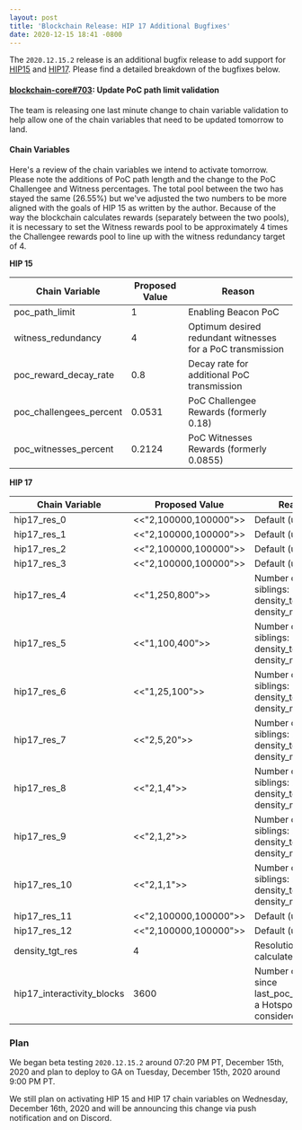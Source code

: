 ```yaml
---
layout: post
title: 'Blockchain Release: HIP 17 Additional Bugfixes'
date: 2020-12-15 18:41 -0800
---
```


The `2020.12.15.2` release is an additional bugfix release to add support for
[HIP15](https://github.com/helium/HIP/blob/master/0015-beaconing-rewards.md) and
[HIP17](https://github.com/helium/HIP/blob/master/0017-hex-density-based-transmit-reward-scaling.md).
Please find a detailed breakdown of the bugfixes below.

#### [blockchain-core#703](https://github.com/helium/blockchain-core/pull/703): Update PoC path limit validation

The team is releasing one last minute change to chain variable validation to help allow one of the
chain variables that need to be updated tomorrow to land.

#### Chain Variables

Here's a review of the chain variables we intend to activate tomorrow. Please note the additions of
PoC path length and the change to the PoC Challengee and Witness percentages. The total pool between
the two has stayed the same (26.55%) but we've adjusted the two numbers to be more aligned with the
goals of HIP 15 as written by the author. Because of the way the blockchain calculates rewards
(separately between the two pools), it is necessary to set the Witness rewards pool to be
approximately 4 times the Challengee rewards pool to line up with the witness redundancy target
of 4.

**HIP 15**

| Chain Variable          | Proposed Value | Reason                                                     |
| ----------------------- | -------------- | ---------------------------------------------------------- |
| poc_path_limit          | 1              | Enabling Beacon PoC                                        |
| witness_redundancy      | 4              | Optimum desired redundant witnesses for a PoC transmission |
| poc_reward_decay_rate   | 0.8            | Decay rate for additional PoC transmission                 |
| poc_challengees_percent | 0.0531         | PoC Challengee Rewards (formerly 0.18)                     |
| poc_witnesses_percent   | 0.2124         | PoC Witnesses Rewards (formerly 0.0855)                    |

**HIP 17**

| Chain Variable             | Proposed Value        | Reason                                                                   |
| -------------------------- | --------------------- | ------------------------------------------------------------------------ |
| hip17_res_0                | <<"2,100000,100000">> | Default (unused)                                                         |
| hip17_res_1                | <<"2,100000,100000">> | Default (unused)                                                         |
| hip17_res_2                | <<"2,100000,100000">> | Default (unused)                                                         |
| hip17_res_3                | <<"2,100000,100000">> | Default (unused)                                                         |
| hip17_res_4                | <<"1,250,800">>       | Number of siblings: 1, density_tgt: 250, density_max: 800                |
| hip17_res_5                | <<"1,100,400">>       | Number of siblings: 1, density_tgt: 100, density_max: 400                |
| hip17_res_6                | <<"1,25,100">>        | Number of siblings: 1, density_tgt: 25, density_max: 100                 |
| hip17_res_7                | <<"2,5,20">>          | Number of siblings: 2, density_tgt: 5, density_max: 20                   |
| hip17_res_8                | <<"2,1,4">>           | Number of siblings: 2, density_tgt: 1, density_max: 4                    |
| hip17_res_9                | <<"2,1,2">>           | Number of siblings: 2, density_tgt: 1, density_max: 2                    |
| hip17_res_10               | <<"2,1,1">>           | Number of siblings: 2, density_tgt: 1, density_max: 1                    |
| hip17_res_11               | <<"2,100000,100000">> | Default (unused)                                                         |
| hip17_res_12               | <<"2,100000,100000">> | Default (unused)                                                         |
| density_tgt_res            | 4                     | Resolution to calculate density                                          |
| hip17_interactivity_blocks | 3600                  | Number of blocks since last_poc_challenge a Hotspot is considered active |

### Plan

We began beta testing `2020.12.15.2` around 07:20 PM PT, December 15th, 2020 and plan to deploy to
GA on Tuesday, December 15th, 2020 around 9:00 PM PT.

We still plan on activating HIP 15 and HIP 17 chain variables on Wednesday, December 16th, 2020 and
will be announcing this change via push notification and on Discord.
